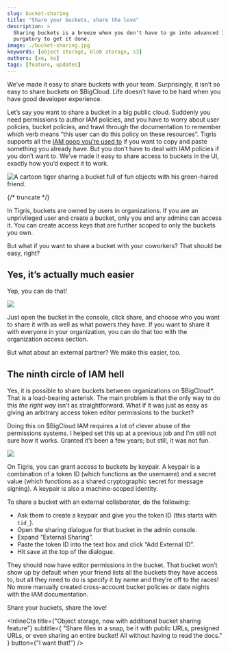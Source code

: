 ```yaml
---
slug: bucket-sharing
title: "Share your buckets, share the love"
description: >
  Sharing buckets is a breeze when you don't have to go into advanced IAM
  purgatory to get it done.
image: ./bucket-sharing.jpg
keywords: [object storage, blob storage, s3]
authors: [xe, ks]
tags: [feature, updates]
---
```



We’ve made it easy to share buckets with your team. Surprisingly, it isn’t so
easy to share buckets on $BigCloud. Life doesn’t have to be hard when you have
good developer experience.

Let’s say you want to share a bucket in a big public cloud. Suddenly you need
permissions to author IAM policies, and you have to worry about user policies,
bucket policies, and trawl through the documentation to remember which verb
means “this user can do this policy on these resources”. Tigris supports all the
[IAM goop you’re used to](https://www.tigrisdata.com/docs/iam/) if you want to
copy and paste something you already have. But you don’t have to deal with IAM
policies if you don’t want to. We’ve made it easy to share access to buckets in
the UI, exactly how you’d expect it to work.

![A cartoon tiger sharing a bucket full of fun objects with his green-haired friend.](./bucket-sharing.jpg)

{/* truncate */}

In Tigris, buckets are owned by users in organizations. If you are an
unprivileged user and create a bucket, only you and any admins can access it.
You can create access keys that are further scoped to only the buckets you own.

But what if you want to share a bucket with your coworkers? That should be easy,
right?

## Yes, it’s actually much easier

Yep, you can do that!

![](./bucket-sharing-dialogue.webp)

Just open the bucket in the console, click share, and choose who you want to
share it with as well as what powers they have. If you want to share it with
everyone in your organization, you can do that too with the organization access
section.

But what about an external partner? We make this easier, too.

## The ninth circle of IAM hell

Yes, it is possible to share buckets between organizations on $BigCloud\*. That
is a load-bearing asterisk. The main problem is that the only way to do this
_the right way_ isn’t as straightforward. What if it was just as easy as giving
an arbitrary access token editor permissions to the bucket?

Doing this on $BigCloud IAM requires a lot of clever abuse of the permissions
systems. I helped set this up at a previous job and I’m still not sure how it
works. Granted it’s been a few years; but still, it was not fun.

![](./external-share.webp)

On Tigris, you can grant access to buckets by keypair. A keypair is a
combination of a token ID (which functions as the username) and a secret value
(which functions as a shared cryptographic secret for message signing). A
keypair is also a machine-scoped identity.

To share a bucket with an external collaborator, do the following:

- Ask them to create a keypair and give you the token ID (this starts with
  `tid_`).
- Open the sharing dialogue for that bucket in the admin console.
- Expand “External Sharing”.
- Paste the token ID into the text box and click “Add External ID”.
- Hit save at the top of the dialogue.

They should now have editor permissions in the bucket. That bucket won’t show up
by default when your friend lists all the buckets they have access to, but all
they need to do is specify it by name and they’re off to the races! No more
manually created cross-account bucket policies or date nights with the IAM
documentation.

Share your buckets, share the love!

<InlineCta
  title={"Object storage, now with additional bucket sharing feature"}
  subtitle={
    "Share files in a snap, be it with public URLs, presigned URLs, or even sharing an entire bucket! All without having to read the docs."
  }
  button={"I want that!"}
/>
